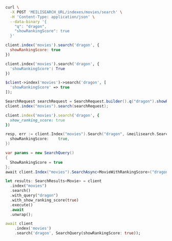 <CodeGroup>

```bash cURL
curl \
  -X POST 'MEILISEARCH_URL/indexes/movies/search' \
  -H 'Content-Type: application/json' \
  --data-binary '{
    "q": "dragon",
    "showRankingScore": true
  }'
```

```javascript JS
client.index('movies').search('dragon', {
  showRankingScore: true
})
```

```python Python
client.index('movies').search('dragon', {
  'showRankingScore': True
})
```

```php PHP
$client->index('movies')->search('dragon', [
  'showRankingScore' => true
]);
```

```java Java
SearchRequest searchRequest = SearchRequest.builder().q("dragon").showRankingScore(true).build();
client.index("movies").search(searchRequest);
```

```ruby Ruby
client.index('movies').search('dragon', {
  show_ranking_score: true
})
```

```go Go
resp, err := client.Index("movies").Search("dragon", &meilisearch.SearchRequest{
  showRankingScore:    true,
})
```

```csharp C#
var params = new SearchQuery()
{
  ShowRankingScore = true
};
await client.Index("movies").SearchAsync<MovieWithRankingScore>("dragon", params);
```

```rust Rust
let results: SearchResults<Movie> = client
  .index("movies")
  .search()
  .with_query("dragon")
  .with_show_ranking_score(true)
  .execute()
  .await
  .unwrap();
```

```dart Dart
await client
    .index('movies')
    .search('dragon', SearchQuery(showRankingScore: true));
```
</CodeGroup>